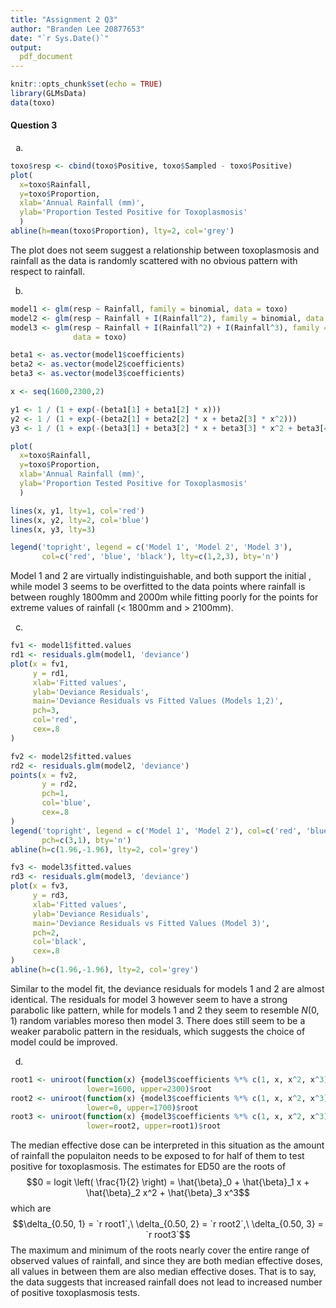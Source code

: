 ```yaml
---
title: "Assignment 2 Q3"
author: "Branden Lee 20877653"
date: "`r Sys.Date()`"
output:
  pdf_document
---
```


```r
knitr::opts_chunk$set(echo = TRUE)
library(GLMsData)
data(toxo)

```

#### Question 3

a)
```r
toxo$resp <- cbind(toxo$Positive, toxo$Sampled - toxo$Positive)
plot(
  x=toxo$Rainfall,
  y=toxo$Proportion,
  xlab='Annual Rainfall (mm)',
  ylab='Proportion Tested Positive for Toxoplasmosis'
  )
abline(h=mean(toxo$Proportion), lty=2, col='grey')
```

The plot does not seem suggest a relationship between toxoplasmosis and rainfall as the data is randomly scattered with no obvious pattern with respect to rainfall.


b)

```r
model1 <- glm(resp ~ Rainfall, family = binomial, data = toxo)
model2 <- glm(resp ~ Rainfall + I(Rainfall^2), family = binomial, data = toxo)
model3 <- glm(resp ~ Rainfall + I(Rainfall^2) + I(Rainfall^3), family = binomial, 
              data = toxo)

beta1 <- as.vector(model1$coefficients)
beta2 <- as.vector(model2$coefficients)
beta3 <- as.vector(model3$coefficients)

x <- seq(1600,2300,2)

y1 <- 1 / (1 + exp(-(beta1[1] + beta1[2] * x)))
y2 <- 1 / (1 + exp(-(beta2[1] + beta2[2] * x + beta2[3] * x^2)))
y3 <- 1 / (1 + exp(-(beta3[1] + beta3[2] * x + beta3[3] * x^2 + beta3[4] * x^3)))

plot(
  x=toxo$Rainfall,
  y=toxo$Proportion,
  xlab='Annual Rainfall (mm)',
  ylab='Proportion Tested Positive for Toxoplasmosis'
  )

lines(x, y1, lty=1, col='red')
lines(x, y2, lty=2, col='blue')
lines(x, y3, lty=3)

legend('topright', legend = c('Model 1', 'Model 2', 'Model 3'), 
       col=c('red', 'blue', 'black'), lty=c(1,2,3), bty='n')
```

Model 1 and 2 are virtually indistinguishable, and both support the initial , while model 3 seems to be overfitted to the data points where rainfall is between roughly 1800mm and 2000m while fitting poorly for the points for extreme values of rainfall (< 1800mm and > 2100mm).


c)
```r
fv1 <- model1$fitted.values
rd1 <- residuals.glm(model1, 'deviance')
plot(x = fv1,
     y = rd1,
     xlab='Fitted values',
     ylab='Deviance Residuals',
     main='Deviance Residuals vs Fitted Values (Models 1,2)',
     pch=3,
     col='red',
     cex=.8
)

fv2 <- model2$fitted.values
rd2 <- residuals.glm(model2, 'deviance')
points(x = fv2,
       y = rd2,
       pch=1,
       col='blue',
       cex=.8
)
legend('topright', legend = c('Model 1', 'Model 2'), col=c('red', 'blue'), 
       pch=c(3,1), bty='n')
abline(h=c(1.96,-1.96), lty=2, col='grey')

fv3 <- model3$fitted.values
rd3 <- residuals.glm(model3, 'deviance')
plot(x = fv3,
     y = rd3,
     xlab='Fitted values',
     ylab='Deviance Residuals',
     main='Deviance Residuals vs Fitted Values (Model 3)',
     pch=2, 
     col='black',
     cex=.8
)
abline(h=c(1.96,-1.96), lty=2, col='grey')


```
Similar to the model fit, the deviance residuals for models 1 and 2 are almost identical. The residuals for model 3 however seem to have a strong parabolic like pattern, while for models 1 and 2 they seem to resemble $N(0,1)$ random variables moreso then model 3. There does still seem to be a weaker parabolic pattern in the residuals, which suggests the choice of model could be improved.



d)
```r
root1 <- uniroot(function(x) {model3$coefficients %*% c(1, x, x^2, x^3)},
                 lower=1600, upper=2300)$root
root2 <- uniroot(function(x) {model3$coefficients %*% c(1, x, x^2, x^3)},
                 lower=0, upper=1700)$root
root3 <- uniroot(function(x) {model3$coefficients %*% c(1, x, x^2, x^3)},
                 lower=root2, upper=root1)$root
```
The median effective dose can be interpreted in this situation as the amount of rainfall the populaiton needs to be exposed to for half of them to test positive for toxoplasmosis. The estimates for ED50 are the roots of 
$$0 = logit \left( \frac{1}{2} \right) = \hat{\beta}_0 + \hat{\beta}_1 x + \hat{\beta}_2 x^2 + \hat{\beta}_3 x^3$$
which are
$$\delta_{0.50, 1} = `r root1`,\ \delta_{0.50, 2} = `r root2`,\ \delta_{0.50, 3} = `r root3`$$
The maximum and minimum of the roots nearly cover the entire range of observed values of rainfall, and since they are both median effective doses, all values in between them are also median effective doses. That is to say, the data suggests that increased rainfall does not lead to increased number of positive toxoplasmosis tests.